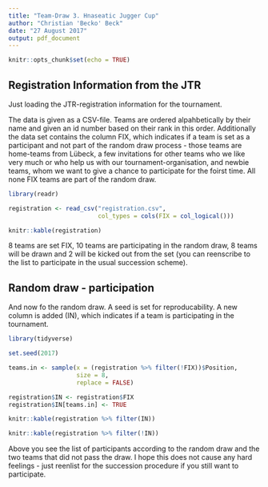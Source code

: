 ```yaml
---
title: "Team-Draw 3. Hnaseatic Jugger Cup"
author: "Christian 'Becko' Beck"
date: "27 August 2017"
output: pdf_document
---
```


```r
knitr::opts_chunk$set(echo = TRUE)
```

## Registration Information from the JTR

Just loading the JTR-registration information for the tournament.

The data is given as a CSV-file. Teams are ordered alpahbetically by their name and given an id number based on their rank in this order. Additionally the data set contains the column FIX, which indicates if a team is set as a participant and not part of the random draw process - those teams are home-teams from Lübeck, a few invitations for other teams who we like very much or who help us with our tournament-organisation, and newbie teams, whom we want to give a chance to participate for the foirst time. All none FIX teams are part of the random draw.

```r
library(readr)

registration <- read_csv("registration.csv", 
                         col_types = cols(FIX = col_logical()))

knitr::kable(registration)
```

8 teams are set FIX, 10 teams are participating in the random draw, 8 teams will be drawn and 2 will be kicked out from the set (you can reenscribe to the list to participate in the usual succession scheme).

## Random draw - participation

And now fo the random draw. A seed is set for reproducability. A new column is added (IN), which indicates if a team is participating in the tournament.

```r
library(tidyverse)

set.seed(2017)

teams.in <- sample(x = (registration %>% filter(!FIX))$Position,
                   size = 8,
                   replace = FALSE)

registration$IN <- registration$FIX
registration$IN[teams.in] <- TRUE

knitr::kable(registration %>% filter(IN))

knitr::kable(registration %>% filter(!IN))
```

Above you see the list of participants according to the random draw and the two teams that did not pass the draw. I hope this does not cause any hard feelings - just reenlist for the succession procedure if you still want to participate.

